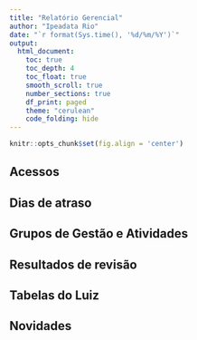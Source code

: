 ```yaml
---
title: "Relatório Gerencial"
author: "Ipeadata Rio"
date: "`r format(Sys.time(), '%d/%m/%Y')`"
output:  
  html_document:
    toc: true
    toc_depth: 4
    toc_float: true
    smooth_scroll: true
    number_sections: true
    df_print: paged
    theme: "cerulean"
    code_folding: hide
---
```


```r
knitr::opts_chunk$set(fig.align = 'center')
```


## Acessos

## Dias de atraso

## Grupos de Gestão e Atividades

## Resultados de revisão

## Tabelas do Luiz

## Novidades